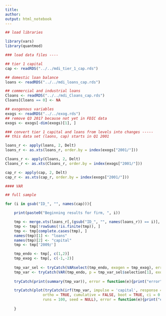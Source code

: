 ```yaml
---
title:
author:
output: html_notebook
---
```


```r
## load libraries

library(vars)
library(quantmod)

### load data files ----

## tier 1 capital
cap <- readRDS("../../mdi_tier_1_cap.rds")

## domestic loan balance
loans <- readRDS("../../mdi_loans_cap.rds")

## commercial and industrial loans
Cloans <- readRDS("../../mdi_Cloans_cap.rds")
Cloans[Cloans == 0] <- NA

## exogenous variables
exogs <- readRDS("../../exog.rds")
## remove Q3 2017 because not yet in FDIC data
exogs <- exogs[-dim(exogs)[1], ]

### convert tier 1 capital and loans from levels into changes -----
## this data set (laons, cap) starts in Q1 2001

loans_r <- apply(loans, 2, Delt)
loans_r <- as.xts(loans_r, order.by = index(exogs["2001/"]))

Cloans_r <- apply(Cloans, 2, Delt)
Cloans_r <- as.xts(Cloans_r, order.by = index(exogs["2001/"]))

cap_r <- apply(cap, 2, Delt)
cap_r <- as.xts(cap_r, order.by = index(exogs["2001/"]))

#### VAR

## full sample

for (i in gsub("ID_", "", names(cap))){

    print(paste0("Beginning results for firm, ", i))

    tmp <- merge.xts(loans_r[,(gsub("ID_", "", names(loans_r)) == i)], cap_r[,(gsub("ID_", "", names(cap_r)) == i)], exogs)
    tmp <- tmp[!rowSums(!is.finite(tmp)), ]
    tmp <- tmp[complete.cases(tmp), ]
    names(tmp)[1] <- "loans"
    names(tmp)[2] <- "capital"
    tmp <- tmp['2009/']

    tmp_endo <- tmp[, c(1,2)]
    tmp_exog <- tmp[, c(-1,-2)]
    
    tmp_var_sel <- tryCatch(VARselect(tmp_endo, exogen = tmp_exog), error = function(e){print("error")})
    tmp_var <- tryCatch(VAR(tmp_endo, p = tmp_var_sel$selection[1], exogen = tmp_exog), error = function(e){print("error")})
    
    tryCatch(print(summary(tmp_var)), error = function(e){print("error")})

    tryCatch(plot(tryCatch(irf(tmp_var, impulse = 'capital', response = 'loans', n.ahead = 10,
                 ortho = TRUE, cumulative = FALSE, boot = TRUE, ci = 0.95,
                 runs = 100, seed = NULL), error = function(e){print("error")})), error = function(e){print("error")})
    
    }
```
